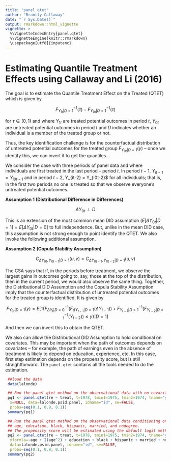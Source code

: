```yaml
---
title: "panel.qtet"
author: "Brantly Callaway"
date: "`r Sys.Date()`"
output: rmarkdown::html_vignette
vignette: >
  %\VignetteIndexEntry{panel.qtet}
  %\VignetteEngine{knitr::rmarkdown}
  \usepackage[utf8]{inputenc}
---
```


# Estimating Quantile Treatment Effects using Callaway and Li (2016)

The goal is to estimate the Quantile Treatment Effect on the Treated (QTET) which is given by

$$ F^{-1}_{Y_{1t}|D=1}(\tau) - F^{-1}_{Y_{0t}|D=1}(\tau) $$

for $\tau \in (0,1)$ and where $Y_{1t}$ are treated potential outcomes in period $t$, $Y_{0t}$ are untreated potential outcomes in period $t$ and $D$ indicates whether an individual is a member of the treated group or not.

Thus, the key identification challenge is for the counterfactual distribution of untreated potential outcomes for the treated group $F_{Y_{0t}|D=1}(y)$ -- once we identify this, we can invert it to get the quantiles.

We consider the case with three periods of panel data and where individuals are first treated in the last period -- period $t$.  In period $t-1$, $Y_{it-1} = Y_{i0t-1}$ and in period $t-2$, Y_{it-2} = Y_{i0t-2}$ for all individuals; that is, in the first two periods no one is treated so that we observe everyone's untreated potential outcomes.

**Assumption 1 (Distributional Difference in Differences)**

$$ \Delta Y_{0t} \perp D $$

This is an extension of the most common mean DID assumption ($E[\Delta Y_{0t}|D=1] = E[\Delta Y_{0t}|D=0]$ to full independence.  But, unlike in the mean DID case, this assumption is not strong enough to point identify the QTET.  We also invoke the following additional assumption.

**Assumption 2 (Copula Stability Assumption)**

$$ C_{\Delta Y_{0t}, Y_{0t-1} | D=1}(u,v) = C_{\Delta Y_{0t-1}, Y_{0t-2} | D=1}(u,v) $$

The CSA says that if, in the periods before treatment, we observe the largest gains in outcomes going to, say, those at the top of the distribution, then in the current period, we would also observe the same thing.  Together, the Distributional DID Assumption and the Copula Stability Assumption imply that the counterfactual distribution of untreated potential outcomes for the treated group is identified.  It is given by

$$ F_{Y_{0t}|D=1}(y) = E[1\{F^{-1}_{\Delta Y_{t}|D=0}(F_{\Delta Y_{t-1}|D=1}(\Delta Y_{t-1})) + F^{-1}_{Y_{t-1}|D=1}(F^{-1}_{Y_{t-2}|D=1}(Y_{t-2})) \leq y\} | D=1] $$

And then we can invert this to obtain the QTET.

We also can allow the Distributional DID Assumption to hold conditional on covariates.  This may be important when the path of outcomes depends on covariates -- for example, the path of earnings even in the absence of treatment is likely to depend on education, experience, etc.  In this case, first step estimation depends on the propensity score, but is still straightforward.  The `panel.qtet` contains all the tools needed to do the estimation.

```r
 ##load the data
 data(lalonde)

 ## Run the panel.qtet method on the observational data with no covariates
 pq1 <- panel.qtet(re ~ treat, t=1978, tmin1=1975, tmin2=1974, tname="year",
  x=NULL, data=lalonde.psid.panel, idname="id", se=FALSE,
  probs=seq(0.1, 0.9, 0.1))
 summary(pq1)

 ## Run the panel.qtet method on the observational data conditioning on
 ## age, education, black, hispanic, married, and nodegree.
 ## The propensity score will be estimated using the default logit method.
 pq2 <- panel.qtet(re ~ treat, t=1978, tmin1=1975, tmin2=1974, tname="year",
  xformla=~age + I(age^2) + education + black + hispanic + married + nodegree,
  data=lalonde.psid.panel, idname="id", se=FALSE,
  probs=seq(0.1, 0.9, 0.1))
 summary(pq2)
```